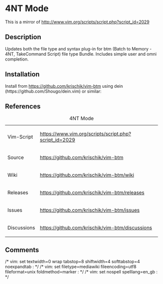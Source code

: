 = 4NT Mode =

This is a mirror of http://www.vim.org/scripts/script.php?script_id=2029

== Description ==

Updates both the file type and syntax plug-in for btm (Batch to Memory - 4NT, TakeCommand Script) file type Bundle. Includes simple user and omni completion.

== Installation ==

Install from https://github.com/krischik/vim-btm using dein (https://github.com/Shougo/dein.vim) or similar:

{{code|lang=vim|
call dein#begin('$HOME/vimfiles/bundles')
call dein#add('krischik/vim-btm')
call dein#end()
call dein#install()
}}

== References ==

{|
|+ 4NT Mode
|-
| Vim-Script	|| https://www.vim.org/scripts/script.php?script_id=2029
|-
| Source	|| https://github.com/krischik/vim-btm
|-
| Wiki		|| https://github.com/krischik/vim-btm/wiki
|-
| Releases	|| https://github.com/krischik/vim-btm/releases
|-
| Issues	|| https://github.com/krischik/vim-btm/issues
|-
| Discussions	|| https://github.com/krischik/vim-btm/discussions
|}

==Comments==

/* vim: set textwidth=0 wrap tabstop=8 shiftwidth=4 softtabstop=4 noexpandtab : */
/* vim: set filetype=mediawiki fileencoding=utf8 fileformat=unix foldmethod=marker : */
/* vim: set nospell spelllang=en_gb : */

